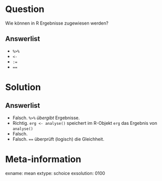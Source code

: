 Question
========

Wie können in R Ergebnisse zugewiesen werden?

Answerlist
----------
* `%>%`
* `<-`
* `:=`
* `==`

Solution
========

Answerlist
----------
* Falsch. `%>%` *übergibt* Ergebnisse.
* Richtig. `erg <- analyse()` speichert im R-Objekt `erg` das Ergebnis von `analyse()`
* Falsch. 
* Falsch. `==` überprüft (logisch) die Gleichheit.

Meta-information
================
exname: mean
extype: schoice
exsolution: 0100